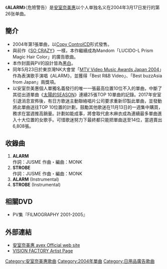 {{Unreferenced|time=2022-01-13T02:28:49+00:00}}
{{Infobox Single
| Name           = ALARM<br /><small>危險警告</small>
| Artist         = [[安室奈美惠|安室奈美惠]]
| Album          = [[Queen_of_Hip-Pop|Queen of Hip-Pop]]
| Cover          = ALRAM.JPG
| A-side         = ALARM
| B-side         = STROBE
| Released       = 2004年3月17日
| Genre          = [[J-POP|J-POP]]、[[R&B|R&B]]
| Format         = 
| Recorded       = 
| Length         = 17分51秒
| Label          = [[avex_trax|avex trax]]
| Writer         = JUSME、MONK
| Producer       = 
| Certification  = 
| Chart position = * 週間最高排行第11位（[[Oricon公信榜|Oricon]]）
*2004年4月度月間順位23位（Oricon）
*2004年度年間順位196位（Oricon）
| Last single    = [[SO_CRAZY/Come|SO CRAZY／Come]]<br />（2003年）
| This single    = '''ALARM'''<br/>（2004年）
| Next single    = [[ALL_FOR_YOU|ALL FOR YOU]]<br/>（2004年）
}}

《'''ALARM'''》（危險警告）是[[安室奈美惠|安室奈美惠]]以个人单独名义在2004年3月17日发行的第26张单曲。

==簡介==
*2004年第1張單曲，以[[Copy_Control|Copy Control]]CD形式發售。
*與前作《[[SO_CRAZY/Come|SO CRAZY]]》一樣，本作繼續成為Mandom「LUCIDO-L Prism Magic Hair Color」的廣告歌曲。
*本作封面與PV的設計皆為[[黑白|黑白]]。
*同年5月23日於東京灣NK大會堂「[[MTV日本音樂錄影帶大獎|MTV Video Music Awards Japan 2004]]」作為表演歌手演唱《ALARM》，並獲得「Best R&B Video」、「Best buzzAsia from Japan」兩獎項。
*以安室奈美惠個人單獨名義發行的唯一一張最高位置10位不入的單曲，中斷了其從出道單曲《[[太陽的SEASON|太陽的SEASON]]》連續25張TOP 10單曲的記錄。2017年安室引退消息宣佈後，有日方歌迷主動聯絡唱片公司要求重新印製此單曲，並發動將此單曲送往TOP 10位置的計劃，鼓勵其他歌迷在11月13日的一週集中購買，務求在當週推高銷量。計劃如能成事，將會取代倉木麻衣成為連續最多單曲進入十大位置的女歌手。可惜歌迷努力下最終都只能把單曲送至14位，當週賣出6,808張。

==收錄曲==
#'''ALARM'''<br />作詞：JUSME 作曲・編曲：MONK
#'''STROBE'''<br />作詞：JUSME 作曲・編曲：MONK
#'''ALARM''' (Instrumental)
#'''STROBE''' (Instrumental)

==相關DVD==
*PV集『FILMOGRAPHY 2001-2005』

==外部連結==
*[http://www.avexnet.or.jp/amuro/index.html 安室奈美惠 avex Official web site]{{Wayback|url=http://www.avexnet.or.jp/amuro/index.html |date=20130302151136 }}
* [http://www.visionfactory.jp/artist/amuro/index.html VISION FACTORY Artist Page]{{Wayback|url=http://www.visionfactory.jp/artist/amuro/index.html |date=20120118193627 }}

{{安室奈美惠}}
[[Category:安室奈美惠歌曲|Category:安室奈美惠歌曲]]
[[Category:2004年單曲|Category:2004年單曲]]
[[Category:日用品廣告歌曲|Category:日用品廣告歌曲]]

{{Single-stub}}